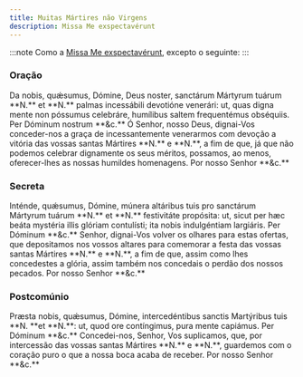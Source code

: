 ```yaml
---
title: Muitas Mártires não Virgens
description: Missa Me exspectavérunt
---
```


:::note
Como a [Missa Me exspectavérunt](/missal/comum/22martiresnaovirgens), excepto o seguinte:
:::

### Oração

<div class="side-by-side not-content">
  <span>
    Da nobis, quǽsumus, Dómine, Deus noster, sanctárum Mártyrum tuárum **N.** et
    **N.** palmas incessábili devotióne venerári: ut, quas digna mente non
    póssumus celebráre, humílibus saltem frequentémus obséquiis. Per Dóminum
    nostrum **&c.**
  </span>
  <span>
    Ó Senhor, nosso Deus, dignai-Vos conceder-nos a graça de incessantemente
    venerarmos com devoção a vitória das vossas santas Mártires **N.** e **N.**,
    a fim de que, já que não podemos celebrar dignamente os seus méritos,
    possamos, ao menos, oferecer-lhes as nossas humildes homenagens. Por nosso
    Senhor **&c.**
  </span>
</div>

### Secreta

<div class="side-by-side not-content">
  <span>
    Inténde, quǽsumus, Dómine, múnera altáribus tuis pro sanctárum Mártyrum
    tuárum **N.** et **N.** festivitáte propósita: ut, sicut per hæc beáta
    mystéria illis glóriam contulísti; ita nobis indulgéntiam largiáris. Per
    Dóminum **&c.**
  </span>
  <span>
    Senhor, dignai-Vos volver os olhares para estas ofertas, que depositamos nos
    vossos altares para comemorar a festa das vossas santas Mártires **N.** e
    **N.**, a fim de que, assim como lhes concedestes a glória, assim também nos
    concedais o perdão dos nossos pecados. Por nosso Senhor **&c.**
  </span>
</div>

### Postcomúnio

<div class="side-by-side not-content">
  <span>
    Præsta nobis, quǽsumus, Dómine, intercedéntibus sanctis Martýribus tuis **N.
    **et **N.**: ut, quod ore contíngimus, pura mente capiámus. Per Dóminum
    **&c.**
  </span>
  <span>
    Concedei-nos, Senhor, Vos suplicamos, que, por intercessão das vossas santas
    Mártires **N.** e **N.**, guardemos com o coração puro o que a nossa boca
    acaba de receber. Por nosso Senhor **&c.**
  </span>
</div>
